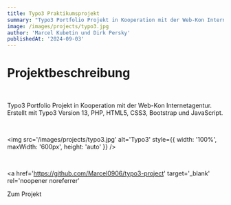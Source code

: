 ```yaml
---
title: Typo3 Praktikumsprojekt
summary: "Typo3 Portfolio Projekt in Kooperation mit der Web-Kon Internetagentur"
image: /images/projects/typo3.jpg
author: 'Marcel Kubetin und Dirk Persky'
publishedAt: '2024-09-03'
---
```


# Projektbeschreibung

<br />

Typo3 Portfolio Projekt in Kooperation mit der Web-Kon Internetagentur. Erstellt mit Typo3 Version 13, PHP, HTML5, CSS3, Bootstrap und JavaScript.

<br />

<img
  src='/images/projects/typo3.jpg'
  alt='Typo3'
  style={{ width: '100%', maxWidth: '600px', height: 'auto' }}
/>

<br />

<a
  href='https://github.com/Marcel0906/typo3-project'
  target='_blank'
  rel='noopener noreferrer'
>
  Zum Projekt
</a>

